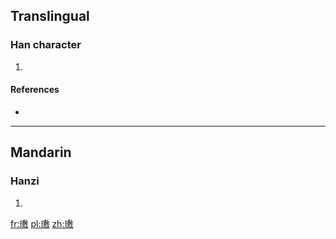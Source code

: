 ==Translingual==

===Han character===
{{Han char|rn=96|rad=玉|as=14|sn=18|four=1814<sub>0</sub>|canj=一土戈尸大 (MGISK)}}

# {{defn|Han|sort=玉14}}

====References====
* {{Han ref|kx=0744.060|dkj=21334|hdz=21144.130|uh=74B7|ud=29879|bh=F275|bd=62069}}

----

==Mandarin==

===Hanzi===
{{cmn-hanzi|pin=[[lú]] ([[lu2]])|wg=lu<sup>2</sup>}}

# {{defn|Mandarin|sort=玉14}}

[[fr:璷]]
[[pl:璷]]
[[zh:璷]]
